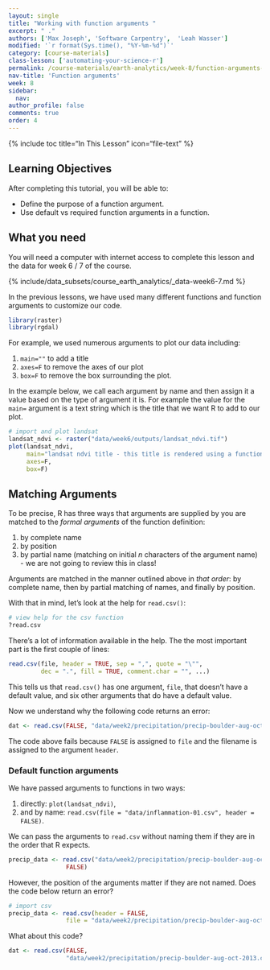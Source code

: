 ```yaml
---
layout: single
title: "Working with function arguments "
excerpt: " ."
authors: ['Max Joseph', 'Software Carpentry',  'Leah Wasser']
modified: '`r format(Sys.time(), "%Y-%m-%d")`'
category: [course-materials]
class-lesson: ['automating-your-science-r']
permalink: /course-materials/earth-analytics/week-8/function-arguments-r/
nav-title: 'Function arguments'
week: 8
sidebar:
  nav:
author_profile: false
comments: true
order: 4
---
```



{% include toc title="In This Lesson" icon="file-text" %}

<div class='notice--success' markdown="1">

## <i class="fa fa-graduation-cap" aria-hidden="true"></i> Learning Objectives

After completing this tutorial, you will be able to:

* Define the purpose of a function argument.
* Use default vs required function arguments in a function.

## <i class="fa fa-check-square-o fa-2" aria-hidden="true"></i> What you need

You will need a computer with internet access to complete this lesson and the
data for week 6 / 7 of the course.

{% include/data_subsets/course_earth_analytics/_data-week6-7.md %}

</div>


In the previous lessons, we have used many different functions and function
arguments to customize our code.


```r
library(raster)
library(rgdal)
```

For example, we used numerous arguments to plot our data including:

1. `main=""` to add a title
2. `axes=F` to remove the axes of our plot
3. `box=F` to remove the box surrounding the plot.

In the example below, we call each argument by name and then assign it a value
based on the type of argument it is. For example the value for the `main=` argument
is a text string which is the title that we want R to add to our plot.

```r
# import and plot landsat
landsat_ndvi <- raster("data/week6/outputs/landsat_ndvi.tif")
plot(landsat_ndvi,
     main="landsat ndvi title - this title is rendered using a function argument",
     axes=F,
     box=F)
```

## Matching Arguments

To be precise, R has three ways that arguments are supplied
by you are matched to the *formal arguments* of the function definition:

1. by complete name
2. by position
3. by partial name (matching on initial *n* characters of the argument name) - we are not going to review this in class!

Arguments are matched in the manner outlined above in *that order*: by
complete name, then by partial matching of names, and finally by position.

With that in mind, let's look at the help for `read.csv()`:

```r
# view help for the csv function
?read.csv
```

There's a lot of information available in the help. The the most important part
is the first couple of lines:

```r
read.csv(file, header = TRUE, sep = ",", quote = "\"",
         dec = ".", fill = TRUE, comment.char = "", ...)
```

This tells us that `read.csv()` has one argument, `file`, that doesn't have a
default value, and six other arguments that do have a default value.

Now we understand why the following code returns an error:

```r
dat <- read.csv(FALSE, "data/week2/precipitation/precip-boulder-aug-oct-2013.csv")
```

The code above fails because `FALSE` is assigned to `file` and the filename is assigned to
the argument `header`.

### Default function arguments

We have passed arguments to functions in two ways:

1. directly: `plot(landsat_ndvi)`,
2. and by name: `read.csv(file = "data/inflammation-01.csv", header = FALSE)`.

We can pass the arguments to `read.csv` without naming them if they are in the
order that R expects.

```r
precip_data <- read.csv("data/week2/precipitation/precip-boulder-aug-oct-2013.csv",
                FALSE)
```

However, the position of the arguments matter if they are not named.
Does the code below return an error?

```r
# import csv
precip_data <- read.csv(header = FALSE,
                file = "data/week2/precipitation/precip-boulder-aug-oct-2013.csv")

```

What about this code?

```r
dat <- read.csv(FALSE,
                "data/week2/precipitation/precip-boulder-aug-oct-2013.csv")

```
